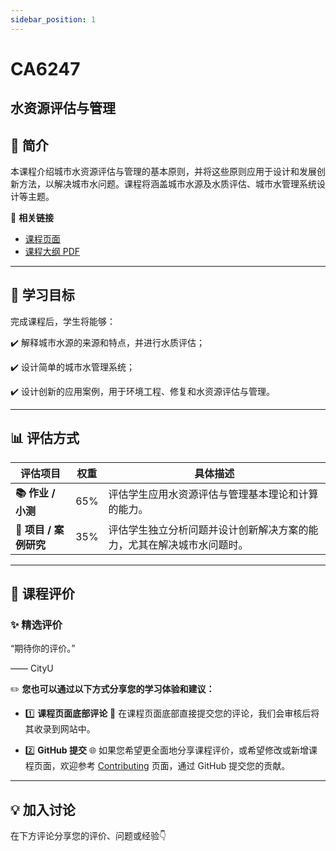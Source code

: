 ```yaml
---
sidebar_position: 1
---
```


# CA6247
## 水资源评估与管理

## **📘 简介**
本课程介绍城市水资源评估与管理的基本原则，并将这些原则应用于设计和发展创新方法，以解决城市水问题。课程将涵盖城市水源及水质评估、城市水管理系统设计等主题。

🔗 **相关链接**
- [课程页面](https://www.cityu.edu.hk/catalogue/pg/202526/course/CA6247.htm)
- [课程大纲 PDF](https://www.cityu.edu.hk/catalogue/pg/202526/course/CA6247.pdf)

---

## **🎯 学习目标**

完成课程后，学生将能够：

✔️ 解释城市水源的来源和特点，并进行水质评估；

✔️ 设计简单的城市水管理系统；

✔️ 设计创新的应用案例，用于环境工程、修复和水资源评估与管理。

---

## **📊 评估方式**

| **评估项目**          | **权重** | **具体描述**                                                                                       |
|----------------------|---------|---------------------------------------------------------------------------------------------------|
| **📚 作业 / 小测**    | 65%     | 评估学生应用水资源评估与管理基本理论和计算的能力。                                                  |
| **📝 项目 / 案例研究** | 35%     | 评估学生独立分析问题并设计创新解决方案的能力，尤其在解决城市水问题时。                                 |

---

## **💬 课程评价**

### ✨ **精选评价**
<div className={commentStyles.commentBox}>
    <p className={commentStyles.commentText}>
        “期待你的评价。”
    </p>
    <p className={commentStyles.commentAuthor}>—— CityU</p>
</div>

✏️ **您也可以通过以下方式分享您的学习体验和建议：**

- 1️⃣ **课程页面底部评论**
💬 在课程页面底部直接提交您的评论，我们会审核后将其收录到网站中。

- 2️⃣ **GitHub 提交**
🌐 如果您希望更全面地分享课程评价，或希望修改或新增课程页面，欢迎参考 [Contributing](/contributing) 页面，通过 GitHub 提交您的贡献。

---

## **💡 加入讨论**

在下方评论分享您的评价、问题或经验👇
<Utterances />